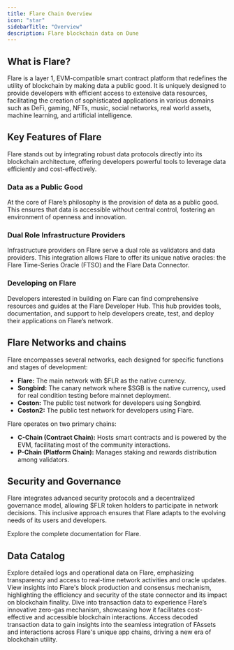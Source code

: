 ```yaml
---
title: Flare Chain Overview  
icon: "star"  
sidebarTitle: "Overview"  
description: Flare blockchain data on Dune  
---
```


## What is Flare?

Flare is a layer 1, EVM-compatible smart contract platform that redefines the utility of blockchain by making data a public good. It is uniquely designed to provide developers with efficient access to extensive data resources, facilitating the creation of sophisticated applications in various domains such as DeFi, gaming, NFTs, music, social networks, real world assets, machine learning, and artificial intelligence.

## Key Features of Flare

Flare stands out by integrating robust data protocols directly into its blockchain architecture, offering developers powerful tools to leverage data efficiently and cost-effectively.

### **Data as a Public Good**
At the core of Flare’s philosophy is the provision of data as a public good. This ensures that data is accessible without central control, fostering an environment of openness and innovation.

### **Dual Role Infrastructure Providers**
Infrastructure providers on Flare serve a dual role as validators and data providers. This integration allows Flare to offer its unique native oracles: the Flare Time-Series Oracle (FTSO) and the Flare Data Connector.

### **Developing on Flare**
Developers interested in building on Flare can find comprehensive resources and guides at the Flare Developer Hub. This hub provides tools, documentation, and support to help developers create, test, and deploy their applications on Flare’s network.

## Flare Networks and chains

Flare encompasses several networks, each designed for specific functions and stages of development:

- **Flare:** The main network with $FLR as the native currency.
- **Songbird:** The canary network where $SGB is the native currency, used for real condition testing before mainnet deployment.
- **Coston:** The public test network for developers using Songbird.
- **Coston2:** The public test network for developers using Flare.

Flare operates on two primary chains:

- **C-Chain (Contract Chain):** Hosts smart contracts and is powered by the EVM, facilitating most of the community interactions.
- **P-Chain (Platform Chain):** Manages staking and rewards distribution among validators.


## Security and Governance

Flare integrates advanced security protocols and a decentralized governance model, allowing $FLR token holders to participate in network decisions. This inclusive approach ensures that Flare adapts to the evolving needs of its users and developers.


<CardGroup cols={1}>
  <Card title="Flare Documentation" icon="link" href="https://docs.flare.network/">
    Explore the complete documentation for Flare.
  </Card>
</CardGroup>

## Data Catalog

<CardGroup cols={2}>
  <Card title="Logs" icon="bolt" href="./raw/logs">
    Explore detailed logs and operational data on Flare, emphasizing transparency and access to real-time network activities and oracle updates.
  </Card>
  <Card title="Blocks" icon="cubes" href="./raw/blocks">
    View insights into Flare's block production and consensus mechanism, highlighting the efficiency and security of the state connector and its impact on blockchain finality.
  </Card>
  <Card title="Transactions" icon="message-arrow-up" href="./raw/transactions">
    Dive into transaction data to experience Flare’s innovative zero-gas mechanism, showcasing how it facilitates cost-effective and accessible blockchain interactions.
  </Card>
  <Card title="Decoded" icon="file" href="./decoded/overview">
    Access decoded transaction data to gain insights into the seamless integration of FAssets and interactions across Flare's unique app chains, driving a new era of blockchain utility.
  </Card>
</CardGroup>
